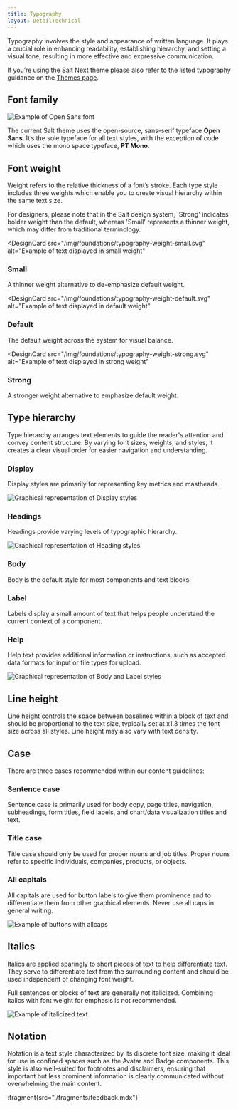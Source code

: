 ```yaml
---
title: Typography
layout: DetailTechnical
---
```


Typography involves the style and appearance of written language. It plays a crucial role in enhancing readability, establishing hierarchy, and setting a visual tone, resulting in more effective and expressive communication.

If you’re using the Salt Next theme please also refer to the listed typography guidance on the [Themes page](/salt/themes/index).

## Font family

<Image
  src="/img/foundations/typography-opensans.svg"
  alt="Example of Open Sans font"
/>

The current Salt theme uses the open-source, sans-serif typeface **Open Sans**. It’s the sole typeface for all text styles, with the exception of code which uses the mono space typeface, **PT Mono**.

## Font weight

Weight refers to the relative thickness of a font’s stroke. Each type style includes three weights which enable you to create visual hierarchy within the same text size.

For designers, please note that in the Salt design system, 'Strong' indicates bolder weight than the default, whereas 'Small' represents a thinner weight, which may differ from traditional terminology.

<DesignCards>

<DesignCard
      src="/img/foundations/typography-weight-small.svg"
      alt="Example of text displayed in small weight"
>

### Small

A thinner weight alternative to de-emphasize default weight.

</DesignCard>

<DesignCard
       src="/img/foundations/typography-weight-default.svg"
      alt="Example of text displayed in default weight"
>

### Default

The default weight across the system for visual balance.

</DesignCard>

<DesignCard
       src="/img/foundations/typography-weight-strong.svg"
      alt="Example of text displayed in strong weight"
>

### Strong

A stronger weight alternative to emphasize default weight.

</DesignCard>

</DesignCards>

## Type hierarchy

Type hierarchy arranges text elements to guide the reader's attention and convey content structure. By varying font sizes, weights, and styles, it creates a clear visual order for easier navigation and understanding.

### Display

Display styles are primarily for representing key metrics and mastheads.

<Image
  src="/img/foundations/typography-style-display.svg"
  alt="Graphical representation of Display styles"
/>

### Headings

Headings provide varying levels of typographic hierarchy.

<Image
  src="/img/foundations/typography-style-headings.svg"
  alt="Graphical representation of Heading styles"
/>

### Body

Body is the default style for most components and text blocks.

### Label

Labels display a small amount of text that helps people understand the current context of a component.

### Help

Help text provides additional information or instructions, such as accepted data formats for input or file types for upload.

<Image
  src="/img/foundations/typography-style-body-label.svg"
  alt="Graphical representation of Body and Label styles"
/>

## Line height

Line height controls the space between baselines within a block of text and should be proportional to the text size, typically set at x1.3 times the font size across all styles. Line height may also vary with text density.

## Case

There are three cases recommended within our content guidelines:

### Sentence case

Sentence case is primarily used for body copy, page titles, navigation, subheadings, form titles, field labels, and chart/data visualization titles and text.

### Title case

Title case should only be used for proper nouns and job titles. Proper nouns refer to specific individuals, companies, products, or objects.

### All capitals

All capitals are used for button labels to give them prominence and to differentiate them from other graphical elements. Never use all caps in general writing.

<Image
  src="/img/foundations/typography-allcaps.svg"
  alt="Example of buttons with allcaps"
/>

## Italics

Italics are applied sparingly to short pieces of text to help differentiate text. They serve to differentiate text from the surrounding content and should be used independent of changing font weight.

Full sentences or blocks of text are generally not italicized. Combining italics with font weight for emphasis is not recommended.

<Image
  src="/img/foundations/typography-italics.svg"
  alt="Example of italicized text"
/>

## Notation

Notation is a text style characterized by its discrete font size, making it ideal for use in confined spaces such as the Avatar and Badge components. This style is also well-suited for footnotes and disclaimers, ensuring that important but less prominent information is clearly communicated without overwhelming the main content.

:fragment{src="./fragments/feedback.mdx"}
